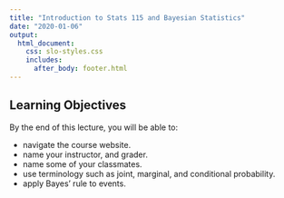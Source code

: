 ```yaml
---
title: "Introduction to Stats 115 and Bayesian Statistics"
date: "2020-01-06"
output: 
  html_document:
    css: slo-styles.css 
    includes:
      after_body: footer.html
---
```


## Learning Objectives

By the end of this lecture, you will be able to:

- navigate the course website.
- name your instructor, and grader.
- name some of your classmates.
- use terminology such as joint, marginal, and conditional probability. 
- apply Bayes' rule to events.

<br>
<br>
<br>